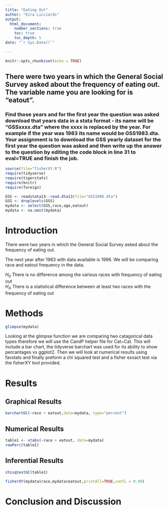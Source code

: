 ```yaml
---
title: "Eating Out"
author: "Ezra Licciardi"
output: 
  html_document:
    number_sections: true
    toc: true
    toc_depth: 5
date: "`r Sys.Date()`"    
    
---
```


```r
knitr::opts_chunk$set(echo = TRUE)
```

## There were two years in which the General Social Survey asked about the frequency of eating out. The variable name you are looking for is "eatout".
### Find those years and for the first year the question was asked download that years data in a stata format - its name will be "GSSxxxx.dta" where the xxxx is replaced by the year.  For example if the year was 1983 its name would be GSS1983.dta. Your assignment is to download the GSS yearly dataset for the first year the question was asked and then  write up the answer to the question by editing the  code block in line 31 to eval=TRUE and finish the job. 


```r
source(file="fisherXY.R")
require(tidyverse)
require(tigerstats)
require(knitr)
require(foreign)
```

```r
GSS <- readstata13::read.dta13(file="GSS1996.dta")
GSS <- droplevels(GSS)
mydata <- select(GSS,race,age,eatout)
mydata <- na.omit(mydata)
```

# Introduction

There were two years in which the General Social Survey asked about the frequency of eating out.

The next year after 1983 with data available is 1996. We will be comparing race and eatout frequency in the data.

$H_0$ There is no difference among the various races with frequency of eating out  
$H_A$ There is a statistical difference between at least two races with the frequency of eating out  

# Methods

```r
glimpse(mydata)
```

Looking at the glimpse function we are comparing two catagorical data types therefore we will use the CandP helper file for Cat~Cat. This will include a bar chart, the tidyverse barchart was used for its ability to show percantages vs ggplot2. Then we will look at numerical results using favstats and finally preform a chi squared test and a fisher exxact test via the fisherXY tool provided.

# Results

## Graphical Results

```r
barchartGC(~race + eatout,data=mydata, type="percent")
```
## Numerical Results

```r
table1 <- xtabs(~race + eatout, data=mydata)
rowPerc(table1)
```

## Inferential Results

```r
chisqtestGC(table1)
```

```r
fisherXY(mydata$race,mydata$eatout,printAll=TRUE,confL = 0.99)
```

# Conclusion and Discussion






